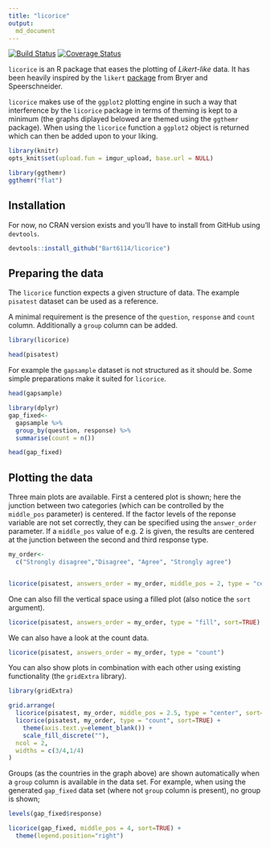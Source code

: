 ```yaml
---
title: "licorice"
output: 
  md_document
---
```


[![Build Status](https://travis-ci.org/Bart6114/licorice.svg?branch=master)](https://travis-ci.org/Bart6114/licorice)
[![Coverage Status](https://coveralls.io/repos/Bart6114/licorice/badge.svg?branch=master)](https://coveralls.io/r/Bart6114/licorice?branch=master)

```licorice``` is an R package that eases the plotting of _Likert-like_ data. It has been heavily inspired by the ```likert``` [package](https://github.com/jbryer/likert) from Bryer and Speerschneider.

```licorice``` makes use of the ```ggplot2``` plotting engine in such a way that interference by the ```licorice``` package in terms of theming is kept to a minimum (the graphs diplayed belowed are themed using the ```ggthemr``` package). When using the ```licorice``` function a ```ggplot2``` object is returned which can then be added upon to your liking. 

```r
library(knitr)
opts_knit$set(upload.fun = imgur_upload, base.url = NULL)

library(ggthemr)
ggthemr("flat")
```

## Installation

For now, no CRAN version exists and you'll have to install from GitHub using ```devtools```.

```r
devtools::install_github("Bart6114/licorice")
```

## Preparing the data

The ```licorice``` function expects a given structure of data. The example ```pisatest``` dataset can be used as a reference.

A minimal requirement is the presence of the ```question```, ```response``` and ```count``` column. Additionally a ```group``` column can be added.

```r
library(licorice)

head(pisatest)
```

For example the ```gapsample``` dataset is not structured as it should be. Some simple preparations make it suited for ```licorice```.

```r
head(gapsample)

library(dplyr)
gap_fixed<-
  gapsample %>%
  group_by(question, response) %>%
  summarise(count = n())

head(gap_fixed)

```


## Plotting the data
Three main plots are available. First a centered plot is shown; here the junction between two categories (which can be controlled by the ```middle_pos``` parameter) is centered. If the factor levels of the reponse variable are not set correctly, they can be specified using the ```answer_order``` parameter. If a ```middle_pos``` value of e.g. 2 is given, the results are centered at the junction between the second and third response type.

```r
my_order<-
  c("Strongly disagree","Disagree", "Agree", "Strongly agree")


licorice(pisatest, answers_order = my_order, middle_pos = 2, type = "center", sort=T)
```

One can also fill the vertical space using a filled plot (also notice the ```sort``` argument).

```r
licorice(pisatest, answers_order = my_order, type = "fill", sort=TRUE)
```

We can also have a look at the count data.


```r
licorice(pisatest, answers_order = my_order, type = "count")
```

You can also show plots in combination with each other using existing functionality (the ```gridExtra``` library).

```r
library(gridExtra)

grid.arrange(
  licorice(pisatest, my_order, middle_pos = 2.5, type = "center", sort=TRUE),
  licorice(pisatest, my_order, type = "count", sort=TRUE) +
    theme(axis.text.y=element_blank()) +
    scale_fill_discrete(""),
  ncol = 2,
  widths = c(3/4,1/4)
)
```

Groups (as the countries in the graph above) are shown automatically when a ```group``` column is available in the data set. For example, when using the generated ```gap_fixed``` data set (where not ```group``` column is present), no group is shown;

```r
levels(gap_fixed$response)

licorice(gap_fixed, middle_pos = 4, sort=TRUE) +
  theme(legend.position="right")
```

